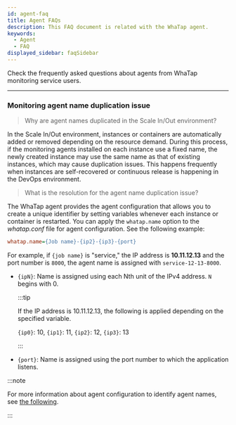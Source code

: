 ```yaml
---
id: agent-faq
title: Agent FAQs
description: This FAQ document is related with the WhaTap agent.
keywords:
  - Agent
  - FAQ
displayed_sidebar: faqSidebar
---
```


Check the frequently asked questions about agents from WhaTap monitoring service users.

---

<div className='faqs'>

### Monitoring agent name duplication issue

> Why are agent names duplicated in the Scale In/Out environment?

In the Scale In/Out environment, instances or containers are automatically added or removed depending on the resource demand. During this process, if the monitoring agents installed on each instance use a fixed name, the newly created instance may use the same name as that of existing instances, which may cause duplication issues. This happens frequently when instances are self-recovered or continuous release is happening in the DevOps environment.

> What is the resolution for the agent name duplication issue?

The WhaTap agent provides the agent configuration that allows you to create a unique identifier by setting variables whenever each instance or container is restarted. You can apply the `whatap.name` option to the *whatap.conf* file for agent configuration. See the following example:

```ini title="whatap.conf"
whatap.name={Job name}-{ip2}-{ip3}-{port}
```

For example, if `{job name}` is "service," the IP address is **10.11.12.13** and the port number is `8000`, the agent name is assigned with `service-12-13-8000`.

- `{ipN}`: Name is assigned using each Nth unit of the IPv4 address. `N` begins with 0. 

  :::tip

  If the IP address is 10.11.12.13, the following is applied depending on the specified variable.

  `{ip0}`: 10, `{ip1}`: 11, `{ip2}`: 12, `{ip3}`: 13

  :::

- `{port}`: Name is assigned using the port number to which the application listens.

:::note

For more information about agent configuration to identify agent names, see [the following](../java/agent-name).

:::

</div>
